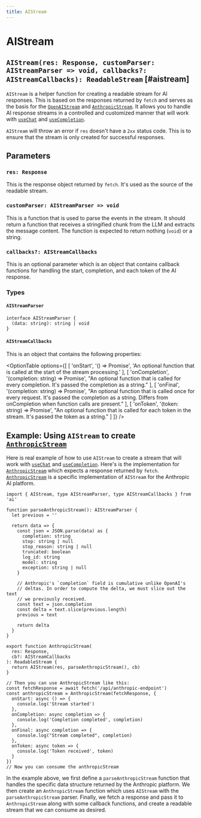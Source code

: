 ```yaml
---
title: AIStream
---
```



# AIStream

## `AIStream(res: Response, customParser: AIStreamParser => void, callbacks?: AIStreamCallbacks): ReadableStream` [#aistream]

`AIStream` is a helper function for creating a readable stream for AI responses. This is based on the responses returned by `fetch` and serves as the basis for the [`OpenAIStream`](./openai-stream) and [`AnthropicStream`](./anthropic-stream). It allows you to handle AI response streams in a controlled and customized manner that will work with [`useChat`](./use-chat) and [`useCompletion`](./use-completion).

`AIStream` will throw an error if `res` doesn't have a `2xx` status code. This is to ensure that the stream is only created for successful responses.

## Parameters

### `res: Response`

This is the response object returned by `fetch`. It's used as the source of the readable stream.

### `customParser: AIStreamParser => void`

This is a function that is used to parse the events in the stream. It should return a function that receives a stringified chunk from the LLM and extracts the message content. The function is expected to return nothing (`void`) or a string.

### `callbacks?: AIStreamCallbacks`

This is an optional parameter which is an object that contains callback functions for handling the start, completion, and each token of the AI response.

### Types

#### `AIStreamParser`

```tsx
interface AIStreamParser {
  (data: string): string | void
}
```

#### `AIStreamCallbacks`

This is an object that contains the following properties:

<OptionTable
  options={[
    [
      'onStart',
      '() => Promise<void>',
      'An optional function that is called at the start of the stream processing.'
    ],
    [
      'onCompletion',
      '(completion: string) => Promise<void>',
      "An optional function that is called for every completion. It's passed the completion as a string."
    ],
    [
      'onFinal',
      '(completion: string) => Promise<void>',
      "An optional function that is called once for every request. It's passed the completion as a string. Differs from onCompletion when function calls are present."
    ],
    [
      'onToken',
      '(token: string) => Promise<void>',
      "An optional function that is called for each token in the stream. It's passed the token as a string."
    ]
  ]}
/>

## Example: Using `AIStream` to create [`AnthropicStream`](./anthropic-stream)

Here is real example of how to use `AIStream` to create a stream that will work with [`useChat`](./use-chat) and [`useCompletion`](./use-completion). Here's is the implementation for [`AnthropicStream`](./anthropic-stream) which expects a response returned by `fetch`. [`AnthropicStream`](./anthropic-stream) is a specific implementation of `AIStream` for the Anthropic AI platform.

```tsx
import { AIStream, type AIStreamParser, type AIStreamCallbacks } from 'ai'

function parseAnthropicStream(): AIStreamParser {
  let previous = ''

  return data => {
    const json = JSON.parse(data) as {
      completion: string
      stop: string | null
      stop_reason: string | null
      truncated: boolean
      log_id: string
      model: string
      exception: string | null
    }

    // Anthropic's `completion` field is cumulative unlike OpenAI's
    // deltas. In order to compute the delta, we must slice out the text
    // we previously received.
    const text = json.completion
    const delta = text.slice(previous.length)
    previous = text

    return delta
  }
}

export function AnthropicStream(
  res: Response,
  cb?: AIStreamCallbacks
): ReadableStream {
  return AIStream(res, parseAnthropicStream(), cb)
}

// Then you can use AnthropicStream like this:
const fetchResponse = await fetch('/api/anthropic-endpoint')
const anthropicStream = AnthropicStream(fetchResponse, {
  onStart: async () => {
    console.log('Stream started')
  },
  onCompletion: async completion => {
    console.log('Completion completed', completion)
  },
  onFinal: async completion => {
    console.log("Stream completed", completion)
  },
  onToken: async token => {
    console.log('Token received', token)
  }
})
// Now you can consume the anthropicStream
```

In the example above, we first define a `parseAnthropicStream` function that handles the specific data structure returned by the Anthropic platform.
We then create an `AnthropicStream` function which uses `AIStream` with the `parseAnthropicStream` parser.
Finally, we fetch a response and pass it to `AnthropicStream` along with some callback functions, and create a readable stream that we can consume as desired.
